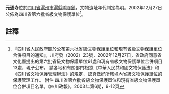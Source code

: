 {{msg:四川省文物保護單位
|名稱 = 元通寺
|編號 = 43
|圖片 = 
|級別 = S6
|分類 = 
|時代 = [[明代|明代]]
|地点 = [[四川省|四川省]][[滬州市|滬州市]][[滬縣|滬縣]][[喻寺鎮|喻寺鎮]]
|坐標 =
|登錄 = 2002年12月27日
}}
'''元通寺'''位於[[四川省|四川省]][[滬州市|滬州市]][[滬縣|滬縣]][[喻寺鎮|喻寺鎮]]，文物遺址年代判定為明。2002年12月27日公佈為四川省第六批省級文物保護單位<ref>『四川省人民政府關於公布第六批省級文物保護單位和現有省級文物保護單位合併項目的通知』，川府發（2002）23號，2002年12月27日，省政府同意省文化廳提出的第六批省級文物保護單位91處和現有省級文物保護單位合併項目13處，現予公布。 請各地和有關部門根據《中華人民共和國文物保護法》和《四川省文物保護管理辦法》的規定，認真做好所轄境內省級文物保護單位的保護管理工作。 附件 四川省第六批省級文物保護單位和現有省級文物保護單位合併項目名單。《四川政報》，2003年第6期，9-12頁</ref>。
==註釋==
{{reflist}}
{{文物保護單位小作品}}